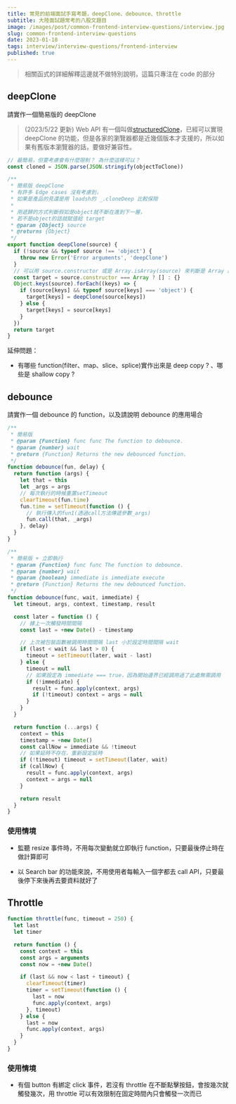 ```yaml
---
title: 常見的前端面試手寫考題，deepClone、debounce、throttle
subtitle: 大陸面試題常考的八股文題目
image: /images/post/common-frontend-interview-questions/interview.jpg
slug: common-frontend-interview-questions
date: 2023-01-18
tags: interview/interview-questions/frontend-interview
published: true
---
```


> 相關函式的詳細解釋這邊就不做特別說明，這篇只專注在 code 的部分

## deepClone

請實作一個簡易版的 deepClone

> (2023/5/22 更新) Web API 有一個叫做[structuredClone](https://developer.mozilla.org/en-US/docs/Web/API/structuredClone)，已經可以實現 deepClone 的功能，但是各家的瀏覽器都是近幾個版本才支援的，所以如果有舊版本瀏覽器的話，要做好兼容性。

```js
// 最簡易，但要考慮會有什麼限制？ 為什麼這樣可以？
const cloned = JSON.parse(JSON.stringify(objectToClone))
```

```js
/**
 * 簡易版 deepClone
 * 有許多 Edge cases 沒有考慮到，
 * 如果是產品的見還是用 loadsh的 _.cloneDeep 比較保險
 *
 * 用遞歸的方式判斷假如是object就不斷在進到下一層，
 * 若不是object的話就賦值給 target
 * @param {Object} source
 * @returns {Object}
 */
export function deepClone(source) {
  if (!source && typeof source !== 'object') {
    throw new Error('Error arguments', 'deepClone')
  }
  // 可以用 source.constructor 或是 Array.isArray(source) 來判斷是 Array 還是 Object
  const target = source.constructor === Array ? [] : {}
  Object.keys(source).forEach((keys) => {
    if (source[keys] && typeof source[keys] === 'object') {
      target[keys] = deepClone(source[keys])
    } else {
      target[keys] = source[keys]
    }
  })
  return target
}
```

延伸問題：

- 有哪些 function(filter、map、slice、splice)實作出來是 deep copy ? 、哪些是 shallow copy ?

## debounce

請實作一個 debounce 的 function，以及請說明 debounce 的應用場合

```js
/**
 * 簡易版
 * @param {Function} func func The function to debounce.
 * @param {number} wait
 * @return {Function} Returns the new debounced function.
 */
function debounce(fun, delay) {
  return function (args) {
    let that = this
    let _args = args
    // 每次執行的時候重置setTimeout
    clearTimeout(fun.time)
    fun.time = setTimeout(function () {
      // 執行傳入的fun1(透過call方法傳遞參數_args)
      fun.call(that, _args)
    }, delay)
  }
}
```

```js
/**
 * 簡易版 + 立即執行
 * @param {Function} func func The function to debounce.
 * @param {number} wait
 * @param {boolean} immediate is immediate execute
 * @return {Function} Returns the new debounced function.
 */
function debounce(func, wait, immediate) {
  let timeout, args, context, timestamp, result

  const later = function () {
    // 據上一次觸發時間間隔
    const last = +new Date() - timestamp

    // 上次被包裝函數被調用時間間隔 last 小於設定時間間隔 wait
    if (last < wait && last > 0) {
      timeout = setTimeout(later, wait - last)
    } else {
      timeout = null
      // 如果設定為 immediate === true，因為開始邊界已經調用過了此處無需調用
      if (!immediate) {
        result = func.apply(context, args)
        if (!timeout) context = args = null
      }
    }
  }

  return function (...args) {
    context = this
    timestamp = +new Date()
    const callNow = immediate && !timeout
    // 如果延時不存在，重新設定延時
    if (!timeout) timeout = setTimeout(later, wait)
    if (callNow) {
      result = func.apply(context, args)
      context = args = null
    }

    return result
  }
}
```

### 使用情境

- 監聽 resize 事件時，不用每次變動就立即執行 function，只要最後停止時在做計算即可

- 以 Search bar 的功能來說，不用使用者每輸入一個字都去 call API，只要最後停下來後再去要資料就好了

## Throttle

```js
function throttle(func, timeout = 250) {
  let last
  let timer

  return function () {
    const context = this
    const args = arguments
    const now = +new Date()

    if (last && now < last + timeout) {
      clearTimeout(timer)
      timer = setTimeout(function () {
        last = now
        func.apply(context, args)
      }, timeout)
    } else {
      last = now
      func.apply(context, args)
    }
  }
}
```

### 使用情境

- 有個 button 有綁定 click 事件，若沒有 throttle 在不斷點擊按鈕，會按幾次就觸發幾次，用 throttle 可以有效限制在固定時間內只會觸發一次而已
